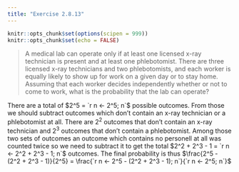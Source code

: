 ```yaml
---
title: "Exercise 2.8.13"
---
```


```r
knitr::opts_chunk$set(options(scipen = 999))
knitr::opts_chunk$set(echo = FALSE)
```

> A medical lab can operate only if at least one licensed x-ray technician is present and at least one phlebotomist. There are three licensed x-ray technicians and two phlebotomists, and each worker is equally likely to show up for work on a given day or to stay home. Assuming that each worker decides independently whether or not to come to work, what is the probability that the lab can operate?

There are a total of $2^5 = `r n <- 2^5; n`$ possible outcomes. From those we should subtract outcomes which don't contain an x-ray technician or a phlebotomist at all. There are $2^2$ outcomes that don't contain an x-ray technician and $2^3$ outcomes that don't contain a phlebotomist. Among those two sets of outcomes an outcome which contains no personell at all was counted twice so we need to subtract it to get the total $2^2 + 2^3 - 1 = `r n <- 2^2 + 2^3 - 1; n`$ outcomes. The final probability is thus $\frac{2^5 - (2^2 + 2^3 - 1)}{2^5} = \frac{`r n <- 2^5 - (2^2 + 2^3 - 1); n`}{`r n <- 2^5; n`}$